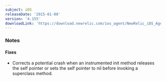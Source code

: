 ```yaml
---
subject: iOS
releaseDate: '2015-01-08'
version: '4.155'
downloadLink: 'https://download.newrelic.com/ios_agent/NewRelic_iOS_Agent_4.155.zip'
---
```


### Notes

#### Fixes

* Corrects a potential crash when an instrumented init method releases the self pointer or sets the self pointer to nil before invoking a superclass method.
